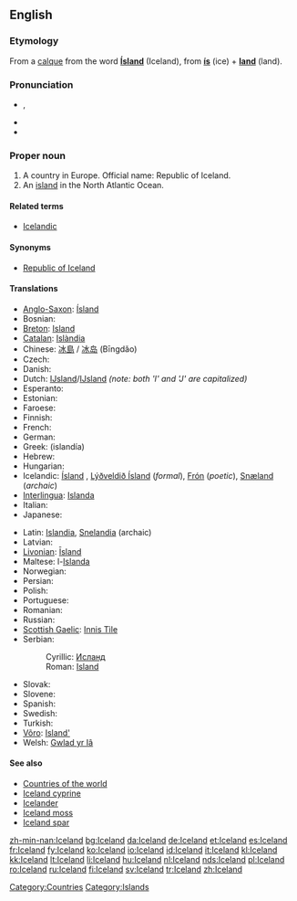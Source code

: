 ==English==
{{wikipedia}}

===Etymology===
From a [[calque]] from the {{Icel.}} word '''[[Ísland]]''' (Iceland), from '''[[ís]]''' (ice) + '''[[land]]''' (land).

===Pronunciation===
* {{a|UK|US}} {{IPA|/ˈaɪs.lənd/}}, {{SAMPA|/"aIs.l@nd/}}
* {{audio|en-us-Iceland.ogg|Audio (US)}}
* {{hyphenation|Ice|land}}

===Proper noun===
{{en-proper noun}}

# A country in Europe. Official name: Republic of Iceland.
# An [[island]] in the North Atlantic Ocean.

====Related terms====
* [[Icelandic]]

====Synonyms====
* [[Republic of Iceland]]

====Translations====
{{trans-top|country in Europe}}
* [[Anglo-Saxon]]: [[Ísland]]
* Bosnian: {{t-|bs|Island|m}}
* [[Breton]]: [[Island]]
* [[Catalan]]: [[Islàndia]] {{f}}
* Chinese: [[冰島]] / [[冰岛]] (Bīngdǎo)
* Czech: {{t+|cs|Island|m}}
* Danish: {{t+|da|Island}}
* Dutch: [[Ĳsland]]/[[IJsland]] ''(note: both 'I' and 'J' are capitalized)''
* Esperanto: {{t-|eo|Islando|xs=Esperanto}}
* Estonian: {{t+|et|Island}}
* Faroese: {{t-|fo|Ísland|xs=Faroese}}
* Finnish: {{t+|fi|Islanti}}
* French: {{t+|fr|Islande}}
* German: {{t+|de|Island|n}}
* Greek: {{t+|el|Ισλανδία|f|sc=Grek}} (islandía)
* Hebrew: {{t-|he|איסלנד|tr=Island|sc=Hebr}}
* Hungarian: {{t+|hu|Izland}}
* Icelandic: [[Ísland]] {{n}}, [[Lýðveldið Ísland]] {{n}} (''formal''), [[Frón]] {{n}} (''poetic''), [[Snæland]] {{n}} (''archaic'')
* [[Interlingua]]: [[Islanda]]
* Italian: {{t-|it|Islanda|f}}
* Japanese: {{t+|ja|アイスランド|tr=[[あいすらんど]], [[Aisurando]]|sc=Jpan}}
{{trans-mid}}
* Latin: [[Islandia]], [[Snelandia]] (archaic)
* Latvian: {{t-|lv|Islande|f|xs=Latvian}}
* [[Livonian]]: [[Īsland]]
* Maltese: l-[[Islanda]]
* Norwegian: {{t-|no|Island}}
* Persian: {{t-|fa|ایسلند|tr=Island|sc=fa-Arab|xs=Persian}}
* Polish: {{t+|pl|Islandia|f}}
* Portuguese: {{t+|pt|Islândia|f}}
* Romanian: {{t+|ro|Islanda|f}}
* Russian: {{t-|ru|Исландия|f|tr=Islándija|sc=Cyrl}}
* [[Scottish Gaelic]]: [[Innis Tìle]] {{f}}
* Serbian:
*: Cyrillic: [[Исланд]] {{m}}
*: Roman: [[Island]] {{m}}
* Slovak: {{t-|sk|Island|m}}
* Slovene: {{t+|sl|Islandija|f}}
* Spanish: {{t+|es|Islandia|f}}
* Swedish: {{t+|sv|Island}}
* Turkish: {{t+|tr|İzlanda}}
* [[Võro]]: [[Island']]
* Welsh: [[Gwlad yr Iâ]]
{{trans-bottom}}

====See also====
* [[Appendix:Countries of the world|Countries of the world]]
* [[Iceland cyprine]]
* [[Icelander]]
* [[Iceland moss]]
* [[Iceland spar]]

[[Category:Countries]]
[[Category:Islands]]

[[zh-min-nan:Iceland]]
[[bg:Iceland]]
[[da:Iceland]]
[[de:Iceland]]
[[et:Iceland]]
[[es:Iceland]]
[[fr:Iceland]]
[[fy:Iceland]]
[[ko:Iceland]]
[[io:Iceland]]
[[id:Iceland]]
[[it:Iceland]]
[[kl:Iceland]]
[[kk:Iceland]]
[[lt:Iceland]]
[[li:Iceland]]
[[hu:Iceland]]
[[nl:Iceland]]
[[nds:Iceland]]
[[pl:Iceland]]
[[ro:Iceland]]
[[ru:Iceland]]
[[fi:Iceland]]
[[sv:Iceland]]
[[tr:Iceland]]
[[zh:Iceland]]